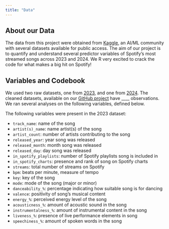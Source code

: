 ```yaml
---
title: "Data"
---
```


## About our Data 

The data from this project were obtained from [Kaggle](https://www.kaggle.com/), an AI/ML community with several datasets available for public access. The aim of our project is to quantify and understand several predictor variables of Spotify's most streamed songs across 2023 and 2024. We R very excited to crack the code for what makes a big hit on Spotify!

## Variables and Codebook 

We used two raw datasets, one from [2023](https://www.kaggle.com/datasets/nelgiriyewithana/top-spotify-songs-2023), and one from [2024](https://www.kaggle.com/datasets/nelgiriyewithana/most-streamed-spotify-songs-2024). The cleaned datasets, available on our [GitHub project](https://github.com/akgorman/spotify_data.github.io.git) have ____ observations. We ran several analyses on the following variables, defined below. 

The following variables were present in the 2023 dataset:

* `track_name`: name of the song
* `artist(s)_name`: name artist(s) of the song
* `artist_count`: number of artists contributing to the song
* `released_year`: year song was released
* `released_month`: month song was released
* `released_day`: day song was released
* `in_spotify_playlists`: number of Spotify playlists song is included in
* `in_spotify_charts`: presence and rank of song on Spotify charts 
* `streams`: total number of streams on Spotify
* `bpm`: beats per minute, measure of tempo
* `key`: key of the song
* `mode`: mode of the song (major or minor)
* `danceability_%`: percentage indicating how suitable song is for dancing
* `valence`: positivity of song's musical content
* `energy_%`: perceived energy level of the song
* `acousticness_%`: amount of acoustic sound in the song
* `instrumentalness_%`: amount of instrumental content in the song
* `liveness_%`: presence of live performance elements in song
* `speechiness_%`: amount of spoken words in the song
